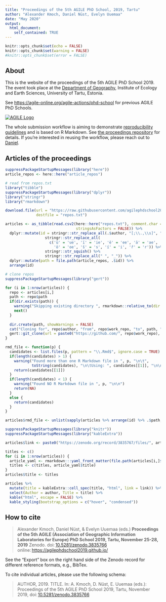 ```yaml
---
title: "Proceedings of the 5th AGILE PhD School, 2019, Tartu"
author: "Alexander Kmoch, Daniel Nüst, Evelyn Uuemaa"
date: "May 2020"
output:
  html_document:
    self_contained: TRUE
---
```


```r
knitr::opts_chunk$set(echo = FALSE)
knitr::opts_chunk$set(warning = FALSE)
#knitr::opts_chunk$set(error = FALSE)
```

## About

This is the website of the proceedings of the 5th AGILE PhD School 2019. The event took place at the [Department of Geography](https://www.geograafia.ut.ee/en), Institute of Ecology and Earth Sciences, University of Tartu, Estonia.

See [https://agile-online.org/agile-actions/phd-school](https://agile-online.org/agile-actions/phd-school) for previous AGILE PhD Schools.

[![AGILE Logo](https://agile-online.org/conference_paper/images/logos/Agile_logo_new.png)](https://agile-online.org/)

The whole submission workflow is aiming to demonstrate [reproducibility guidelines](https://doi.org/10.17605/OSF.IO/CB7Z8) and is based on R Markdown. See [the proceedings repository](https://github.com/agilephdschool2019/agile_2019_phd_school_proceedings) for details. If you're interested in reusing the workflow, please reach out to [Daniel](mailto:daniel.nuest@uni-muenster.de).

## Articles of the proceedings

```r
suppressPackageStartupMessages(library("here"))
article_repos <- here::here("article_repos")
```

```r
# read from repos.txt
library("tibble")
suppressPackageStartupMessages(library("dplyr"))
library("stringr")
library("rmarkdown")

download.file(url = "https://raw.githubusercontent.com/agilephdschool2019/agile_2019_phd_school_proceedings/master/repos.txt",
              destfile = "repos.txt")

articles <- as_tibble(read.csv2(here::here("repos.txt"), comment.char = "#",
                                stringsAsFactors = FALSE)) %>%
  dplyr::mutate(id = stringr::str_replace_all(.$author, "[;\\.,\\s]", " ") %>%
                  stringr::str_replace_all(
                    c('ü' = 'ue', 'ï' = 'ie', 'ë' = 'ee', 'ä' = 'ae',
                      'ö' = 'oe', 'š' = 's', 'í' = 'i', 'ř' = 'r')) %>%
                  stringr::str_squish() %>%
                  stringr::str_replace_all(" ", "_")) %>%
  dplyr::mutate(path = file.path(article_repos, .$id)) %>%
  arrange(id)

# clone repos
suppressPackageStartupMessages(library("gert"))

for (i in 1:nrow(articles)) {
  repo <- articles[i,]
  path <- repo$path
  if(dir.exists(path)) {
    warning("Skipping existing directory ", rmarkdown::relative_to(dir = here(), path), "\n")
    next()
  }
  
  dir.create(path, showWarnings = FALSE)
  cat("Cloning for", repo$author, "from", repo$work_repo, "to", path, "\n")
  gert::git_clone(url = paste0("https://github.com/", repo$work_repo), path = path)
}
```

```r
rmd_file <- function(p) {
  candidates <- list.files(p, pattern = "\\.Rmd$", ignore.case = TRUE)
  if(length(candidates) > 1) {
    warning("Found more than one R Markdown file in ", p, "\n\t",
            toString(candidates), "\n\tUsing: ", candidates[[1]], "\n\n")
    return(candidates[[1]])
  }
  if(length(candidates) < 1) {
    warning("Found NO R Markdown file in ", p, "\n\n")
    return(NA)
  }
  else {
    return(candidates)
  }
}

articles$rmd_file <- unlist(sapply(articles %>% arrange(id) %>% .$path, rmd_file))
```

```r
suppressPackageStartupMessages(library("knitr"))
suppressPackageStartupMessages(library("kableExtra"))

articles$link <- paste0("https://zenodo.org/record/3835767/files/", articles$id,".pdf?download=1")

titles <- c()
for (i in 1:nrow(articles)) {
  article_yaml <- rmarkdown:::yaml_front_matter(file.path(articles[i,]$path, articles[i,]$rmd_file))
  titles <- c(titles, article_yaml$title)
}
articles$title <- titles

articles %>%
  mutate(title = kableExtra::cell_spec(title, "html", link = link)) %>%
  select(Author = author, Title = title) %>%
  kable("html", escape = FALSE) %>%
  kable_styling(bootstrap_options = c("hover", "condensed"))
```

## How to cite

> Alexander Kmoch, Daniel Nüst, & Evelyn Uuemaa (eds.) **Proceedings of the 5th AGILE (Association of Geographic Information Laboratories for Europe) PhD School 2019, Tartu, November 25-28, 2019** Zenodo. doi: [10.5281/zenodo.3835766](https://doi.org/10.5281/zenodo.3835766) online: [https://agilephdschool2019.github.io/](https://agilephdschool2019.github.io/)

See the "Export" box on the right hand side of the Zenodo record for different reference formats, e.g., BibTex.

To cite individual articles, please use the following schema:

> AUTHOR, 2019. TITLE. In: A. Kmoch, D. Nüst, E. Uuemaa (eds.): Proceedings of the 5th AGILE PhD School 2019, Tartu, November 2019, doi: [10.5281/zenodo.3835766](https://doi.org/10.5281/zenodo.3835766)